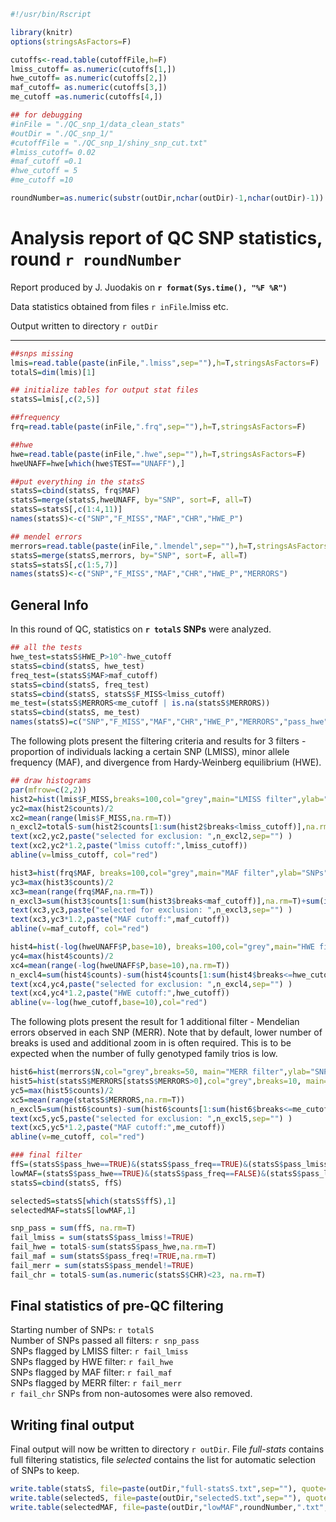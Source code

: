 ```r
#!/usr/bin/Rscript

library(knitr)
options(stringsAsFactors=F)

cutoffs<-read.table(cutoffFile,h=F)
lmiss_cutoff= as.numeric(cutoffs[1,])
hwe_cutoff= as.numeric(cutoffs[2,])
maf_cutoff= as.numeric(cutoffs[3,])
me_cutoff =as.numeric(cutoffs[4,])

## for debugging
#inFile = "./QC_snp_1/data_clean_stats"
#outDir = "./QC_snp_1/"
#cutoffFile = "./QC_snp_1/shiny_snp_cut.txt"
#lmiss_cutoff= 0.02
#maf_cutoff =0.1
#hwe_cutoff = 5
#me_cutoff =10

roundNumber=as.numeric(substr(outDir,nchar(outDir)-1,nchar(outDir)-1))
```


Analysis report of QC SNP statistics, round `r roundNumber`
========================================================

Report produced by J. Juodakis on **`r format(Sys.time(), "%F %R")`**

Data statistics obtained from files `r inFile`.lmiss etc.

Output written to directory `r outDir`

------------------------------------------

```r
##snps missing
lmis=read.table(paste(inFile,".lmiss",sep=""),h=T,stringsAsFactors=F)
totalS=dim(lmis)[1]

## initialize tables for output stat files
statsS=lmis[,c(2,5)]

##frequency
frq=read.table(paste(inFile,".frq",sep=""),h=T,stringsAsFactors=F)

##hwe
hwe=read.table(paste(inFile,".hwe",sep=""),h=T,stringsAsFactors=F)
hweUNAFF=hwe[which(hwe$TEST=="UNAFF"),]

##put everything in the statsS
statsS=cbind(statsS, frq$MAF)
statsS=merge(statsS,hweUNAFF, by="SNP", sort=F, all=T)
statsS=statsS[,c(1:4,11)]
names(statsS)<-c("SNP","F_MISS","MAF","CHR","HWE_P")

## mendel errors
merrors=read.table(paste(inFile,".lmendel",sep=""),h=T,stringsAsFactors=F)
statsS=merge(statsS,merrors, by="SNP", sort=F, all=T)
statsS=statsS[,c(1:5,7)]
names(statsS)<-c("SNP","F_MISS","MAF","CHR","HWE_P","MERRORS")
```

## General Info

In this round of QC, statistics on **`r totalS` SNPs** were analyzed.

```r
## all the tests
hwe_test=statsS$HWE_P>10^-hwe_cutoff
statsS=cbind(statsS, hwe_test)
freq_test=(statsS$MAF>maf_cutoff)
statsS=cbind(statsS, freq_test)
statsS=cbind(statsS, statsS$F_MISS<lmiss_cutoff)
me_test=(statsS$MERRORS<me_cutoff | is.na(statsS$MERRORS))
statsS=cbind(statsS, me_test)
names(statsS)=c("SNP","F_MISS","MAF","CHR","HWE_P","MERRORS","pass_hwe","pass_freq","pass_lmiss","pass_mendel")
```

The following plots present the filtering criteria and results for 3 filters - proportion of individuals lacking a certain SNP (LMISS), minor allele frequency (MAF), and divergence from Hardy-Weinberg equilibrium (HWE).

```r
## draw histograms
par(mfrow=c(2,2))
hist2=hist(lmis$F_MISS,breaks=100,col="grey",main="LMISS filter",ylab="SNPs",xlab="proportion of individuals lacking")
yc2=max(hist2$counts)/2
xc2=mean(range(lmis$F_MISS,na.rm=T))
n_excl2=totalS-sum(hist2$counts[1:sum(hist2$breaks<lmiss_cutoff)],na.rm=T)
text(xc2,yc2,paste("selected for exclusion: ",n_excl2,sep="") )  
text(xc2,yc2*1.2,paste("lmiss cutoff:",lmiss_cutoff))
abline(v=lmiss_cutoff, col="red")

hist3=hist(frq$MAF, breaks=100,col="grey",main="MAF filter",ylab="SNPs",xlab="minor allele frequency")
yc3=max(hist3$counts)/2
xc3=mean(range(frq$MAF,na.rm=T))
n_excl3=sum(hist3$counts[1:sum(hist3$breaks<maf_cutoff)],na.rm=T)+sum(is.na(frq$MAF))
text(xc3,yc3,paste("selected for exclusion: ",n_excl3,sep="") )  
text(xc3,yc3*1.2,paste("MAF cutoff:",maf_cutoff))
abline(v=maf_cutoff, col="red")

hist4=hist(-log(hweUNAFF$P,base=10), breaks=100,col="grey",main="HWE filter",ylab="SNPs",xlab="negative log of P-value of deviation from HWE")
yc4=max(hist4$counts)/2
xc4=mean(range(-log(hweUNAFF$P,base=10),na.rm=T))
n_excl4=sum(hist4$counts)-sum(hist4$counts[1:sum(hist4$breaks<=hwe_cutoff)],na.rm=T)
text(xc4,yc4,paste("selected for exclusion: ",n_excl4,sep="") )  
text(xc4,yc4*1.2,paste("HWE cutoff:",hwe_cutoff))
abline(v=-log(hwe_cutoff,base=10),col="red")
```

The following plots present the result for 1 additional filter - Mendelian errors observed in each SNP (MERR). Note that by default, lower number of breaks is used and additional zoom in is often required. This is to be expected when the number of fully genotyped family trios is low.

```r
hist6=hist(merrors$N,col="grey",breaks=50, main="MERR filter",ylab="SNPs",xlab="individuals with error in this SNP")
hist5=hist(statsS$MERRORS[statsS$MERRORS>0],col="grey",breaks=10, main="MERR filter (zoomed in)",ylab="SNPs",xlab="individuals with error in this SNP")
yc5=max(hist5$counts)/2
xc5=mean(range(statsS$MERRORS,na.rm=T))
n_excl5=sum(hist6$counts)-sum(hist6$counts[1:sum(hist6$breaks<=me_cutoff)],na.rm=T)
text(xc5,yc5,paste("selected for exclusion: ",n_excl5,sep="") )  
text(xc5,yc5*1.2,paste("MAF cutoff:",me_cutoff))
abline(v=me_cutoff, col="red")
```

```r
### final filter
ffS=(statsS$pass_hwe==TRUE)&(statsS$pass_freq==TRUE)&(statsS$pass_lmiss==TRUE)&(statsS$pass_mendel==TRUE)
lowMAF=(statsS$pass_hwe==TRUE)&(statsS$pass_freq==FALSE)&(statsS$pass_lmiss==TRUE)&(statsS$pass_mendel==TRUE)
statsS=cbind(statsS, ffS)

selectedS=statsS[which(statsS$ffS),1]
selectedMAF=statsS[lowMAF,1]

snp_pass = sum(ffS, na.rm=T)
fail_lmiss = sum(statsS$pass_lmiss!=TRUE)
fail_hwe = totalS-sum(statsS$pass_hwe,na.rm=T)
fail_maf = sum(statsS$pass_freq!=TRUE,na.rm=T)
fail_merr = sum(statsS$pass_mendel!=TRUE)
fail_chr = totalS-sum(as.numeric(statsS$CHR)<23, na.rm=T)
```

## Final statistics of pre-QC filtering

Starting number of SNPs: `r totalS`  
Number of SNPs passed all filters: `r snp_pass`  
SNPs flagged by LMISS filter: `r fail_lmiss`  
SNPs flagged by HWE filter: `r fail_hwe`  
SNPs flagged by MAF filter: `r fail_maf`  
SNPs flagged by MERR filter: `r fail_merr`  
`r fail_chr` SNPs from non-autosomes were also removed.


## Writing final output
Final output will now be written to directory `r outDir`. File *full-stats* contains full filtering statistics, file *selected* contains the list for automatic selection of SNPs to keep.

```r
write.table(statsS, file=paste(outDir,"full-statsS.txt",sep=""), quote=F, sep="\t",row.names=F, col.names=T)
write.table(selectedS, file=paste(outDir,"selectedS.txt",sep=""), quote=F, sep="\t",row.names=F, col.names=F)
write.table(selectedMAF, file=paste(outDir,"lowMAF",roundNumber,".txt",sep=""), quote=F, sep="\t",row.names=F, col.names=F)
```